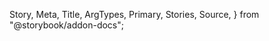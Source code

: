   Story,
  Meta,
  Title,
  ArgTypes,
  Primary,
  Stories,
  Source,
} from "@storybook/addon-docs";

<Meta of={SpinnerStories} />

<Title />

<a
  href="https://www.figma.com/file/YF8AvIq0MclfhGDvKgzypp/NEW---ioBricks-Library?node-id=2053-17926&t=3ozoVrWQYvgw1fj3-4"
  target="\_blank"
>
  View figma design
</a>

<Primary />

## How to set up

Add the following configurations to the `theme.tsx` and `Spinner.ts` files, respectively.

```tsx dark
const theme = {
  components: {
    Spinner: ConfigSpinner,
  },
};
```

```tsx dark
const ConfigSpinner = {
  baseStyle: {},
  sizes: {},
  defaultProps: {},
};
```

## Props

<ArgTypes of={SpinnerStories} />

## Stories

<Stories title="" />
